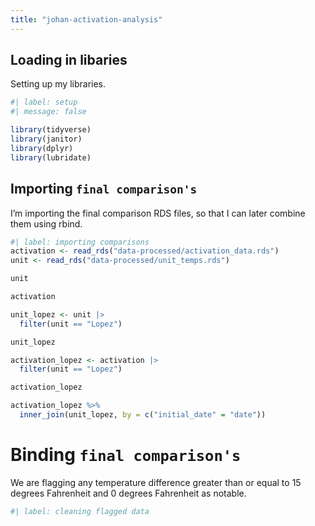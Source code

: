 ```yaml
---
title: "johan-activation-analysis"
---
```


## Loading in libaries

Setting up my libraries.

```r
#| label: setup
#| message: false

library(tidyverse)
library(janitor)
library(dplyr)
library(lubridate)
```

## Importing `final comparison's`

I’m importing the final comparison RDS files, so that I can later combine them using rbind.

```r
#| label: importing comparisons
activation <- read_rds("data-processed/activation_data.rds")
unit <- read_rds("data-processed/unit_temps.rds")

unit

activation
```


```r
unit_lopez <- unit |> 
  filter(unit == "Lopez")

unit_lopez
```

```r
activation_lopez <- activation |> 
  filter(unit == "Lopez")

activation_lopez
```
```r
activation_lopez %>%
  inner_join(unit_lopez, by = c("initial_date" = "date"))
```

# Binding `final comparison's`

We are flagging any temperature difference greater than or equal to 15 degrees Fahrenheit and 0 degrees Fahrenheit as notable.

```r
#| label: cleaning flagged data


```
